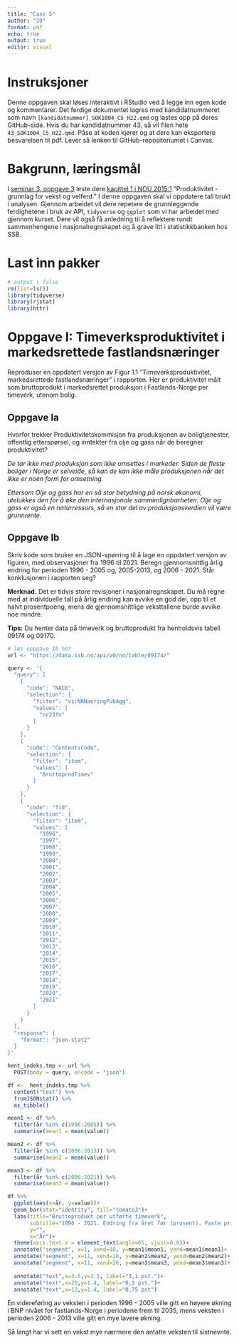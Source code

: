 ---
title: "Case 5"
author: "19"
format: pdf
echo: true
output: true
editor: visual
---

# Instruksjoner

Denne oppgaven skal løses interaktivt i RStudio ved å legge inn egen kode og kommentarer. Det ferdige dokumentet lagres med kandidatnummeret som navn `[kandidatnummer]_SOK1004_C5_H22.qmd` og lastes opp på deres GitHub-side. Hvis du har kandidatnummer 43, så vil filen hete `43_SOK1004_C5_H22.qmd`. Påse at koden kjører og at dere kan eksportere besvarelsen til pdf. Lever så lenken til GitHub-repositoriumet i Canvas.

# Bakgrunn, læringsmål

I [seminar 3, oppgave 3](https://uit-sok-1004-h22.github.io/seminar/s3.html) leste dere [kapittel 1 i NOU 2015:1](https://uit-sok-1004-h22.github.io/seminar/NOU%202015_%201%20kap%201%20(prod1).pdf) "Produktivitet - grunnlag for vekst og velferd." I denne oppgaven skal vi oppdatere tall brukt i analysen. Gjennom arbeidet vil dere repetere de grunnleggende ferdighetene i bruk av API, `tidyverse` og `ggplot` som vi har arbeidet med gjennom kurset. Dere vil også få anledning til å reflektere rundt sammenhengene i nasjonalregnskapet og å grave litt i statistikkbanken hos SSB.

# Last inn pakker

```{r}
# output | false
rm(list=ls()) 
library(tidyverse)
library(rjstat)
library(httr)
```

# Oppgave I: Timeverksproduktivitet i markedsrettede fastlandsnæringer

Reproduser en oppdatert versjon av Figur 1.1 "Timeverksproduktivitet, markedsrettede fastlandsnæringer" i rapporten. Her er produktivitet målt som bruttoprodukt i markedsrettet produksjon i Fastlands-Norge per timeverk, utenom bolig.

## Oppgave Ia

Hvorfor trekker Produktivitetskommisjon fra produksjonen av boligtjenester, offentlig etterspørsel, og inntekter fra olje og gass når de beregner produktivitet?

*De tar ikke med produksjon som ikke omsettes i markeder. Siden de fleste boliger i Norge er selveide, så kan de kan ikke måle produksjonen når det ikke er noen form for omsetning.*

*Ettersom Olje og gass har en så stor betydning på norsk økonomi, utelukkes den for å øke den internasjonale sammenlignbarheten. Olje og gass er også en naturressurs, så en stor del av produksjonsverdien vil være grunnrente.*

## Oppgave Ib

Skriv kode som bruker en JSON-spørring til å lage en oppdatert versjon av figuren, med observasjoner fra 1996 til 2021. Beregn gjennomsnittlig årlig endring for perioden 1996 - 2005 og, 2005-2013, og 2006 - 2021. Står konklusjonen i rapporten seg?

**Merknad.** Det er tidvis store revisjoner i nasjonalregnskapet. Du må regne med at individuelle tall på årlig endring kan avvike en god del, opp til et halvt prosentpoeng, mens de gjennomsnittlige veksttallene burde avvike noe mindre.

**Tips:** Du henter data på timeverk og bruttoprodukt fra henholdsvis tabell 09174 og 09170.

```{r}

# løs oppgave 1b her
url <- "https://data.ssb.no/api/v0/no/table/09174/"

query <- '{
  "query": [
    {
      "code": "NACE",
      "selection": {
        "filter": "vs:NRNaeringPubAgg",
        "values": [
          "nr23fn"
        ]
      }
    },
    {
      "code": "ContentsCode",
      "selection": {
        "filter": "item",
        "values": [
          "BruttoprodTimev"
        ]
      }
    },
    {
      "code": "Tid",
      "selection": {
        "filter": "item",
        "values": [
          "1996",
          "1997",
          "1998",
          "1999",
          "2000",
          "2001",
          "2002",
          "2003",
          "2004",
          "2005",
          "2006",
          "2007",
          "2008",
          "2009",
          "2010",
          "2011",
          "2012",
          "2013",
          "2014",
          "2015",
          "2016",
          "2017",
          "2018",
          "2019",
          "2020",
          "2021"
        ]
      }
    }
  ],
  "response": {
    "format": "json-stat2"
  }
}'

hent_indeks.tmp <- url %>%
  POST(body = query, encode = "json")

df <-  hent_indeks.tmp %>%
  content("text") %>%
  fromJSONstat() %>%
  as_tibble()
```

```{r}
mean1 <- df %>%
  filter(år %in% c(1996:2005)) %>%
  summarise(mean1 = mean(value))

mean2 <- df %>%
  filter(år %in% c(2006:2013)) %>%
  summarise(mean2 = mean(value))

mean3 <- df %>%
  filter(år %in% c(2006:2021)) %>%
  summarise(mean3 = mean(value))
```

```{r}
df %>%
  ggplot(aes(x=år, y=value))+
  geom_bar(stat="identity", fill="tomato3")+
  labs(title="Bruttoprodukt per utførte timeverk", 
       subtitle="1996 - 2021. Endring fra året før (prosent). Faste priser",
       y="",
       x="År")+
  theme(axis.text.x = element_text(angle=65, vjust=0.6))+
  annotate("segment", x=1, xend=10, y=mean1$mean1, yend=mean1$mean1)+
  annotate("segment", x=11, xend=18, y=mean2$mean2, yend=mean2$mean2)+
  annotate("segment", x=11, xend=26, y=mean3$mean3, yend=mean3$mean3)+
  
  annotate("text",x=3.5,y=3.5, label="3,1 pst.")+
  annotate("text",x=20,y=1.4, label="0,3 pst.")+
  annotate("text",x=13,y=1.4, label="0,75 pst")
```

En videreføring av veksten i perioden 1996 - 2005 ville gitt en høyere økning i BNP nivået for fastlands-Norge i periodene frem til 2035, mens veksten i perioden 2006 - 2013 ville gitt en mye lavere økning.

Så langt har vi sett en vekst mye nærmere den antatte veksten til sistnevnte.
